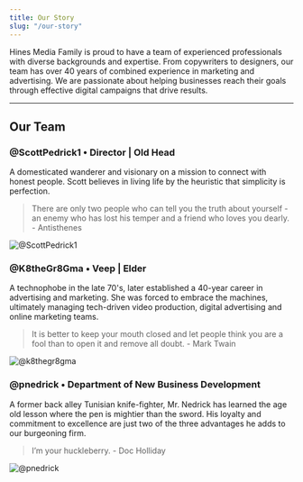 ```yaml
---
title: Our Story
slug: "/our-story"
---
```

Hines Media Family is proud to have a team of experienced professionals with diverse backgrounds and expertise. From copywriters to designers, our team has over 40 years of combined experience in marketing and advertising. We are passionate about helping businesses reach their goals through effective digital campaigns that drive results.

---

## Our Team

### @ScottPedrick1  •  Director | Old Head
A domesticated wanderer and visionary on a mission to connect with honest people. Scott believes in living life by the heuristic that simplicity is perfection. 

> There are only two people who can tell you the truth about yourself - an enemy who has lost his temper and a friend who loves you dearly. - Antisthenes

![@ScottPedrick1](./@ScottPedrick1.png)

### @K8theGr8Gma  •  Veep | Elder
A technophobe in the late 70's, later established a 40-year career in advertising and marketing. She was forced to embrace the machines, ultimately managing tech-driven video production, digital advertising and online marketing teams. 

> It is better to keep your mouth closed and let people think you are a fool than to open it and remove all doubt. - Mark Twain

![@k8thegr8gma](./@k8thegr8gma.png)

### @pnedrick  •  Department of New Business Development
A former back alley Tunisian knife-fighter, Mr. Nedrick has learned the age old lesson where the pen is mightier than the sword. His loyalty and commitment to excellence are just two of the three advantages he adds to our burgeoning firm. 

> I’m your huckleberry.  - Doc Holliday

![@pnedrick](./@pnedrick.png)